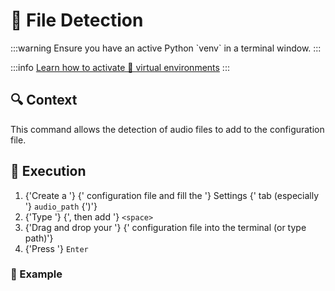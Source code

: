 
# 📁 File Detection

<Fragment>
  :::warning
  Ensure you have an active <PythonIcon /> Python `venv` in a terminal window.
  :::

</Fragment>

:::info
[Learn how to activate 🔮 virtual
environments](../../installation/application/#-virtual-environment)
:::

## 🔍 Context

<Fragment>
  This command allows the detection of audio files to add to the <ExcelIcon />
  configuration file.
</Fragment>

## 🚀 Execution

<ol>
  <li>
    {'Create a '}
    <ExcelIcon />
    {' configuration file and fill the '}
    <ExcelTab background={'#ffffa6'}>Settings</ExcelTab>
    {' tab (especially '}
    <code>audio_path</code>
    {')'}
  </li>
  <li>
    {'Type '}
    <FileDetectionCommandInline />
    {', then add '}
    <code>&lt;space&gt;</code>
  </li>
  <li>
    {'Drag and drop your '}
    <ExcelIcon />
    {' configuration file into the terminal (or type path)'}
  </li>
  <li>
    {'Press '}
    <code>Enter</code>
  </li>
</ol>

### 📝 Example

<FileDetectionCommandBlock />
